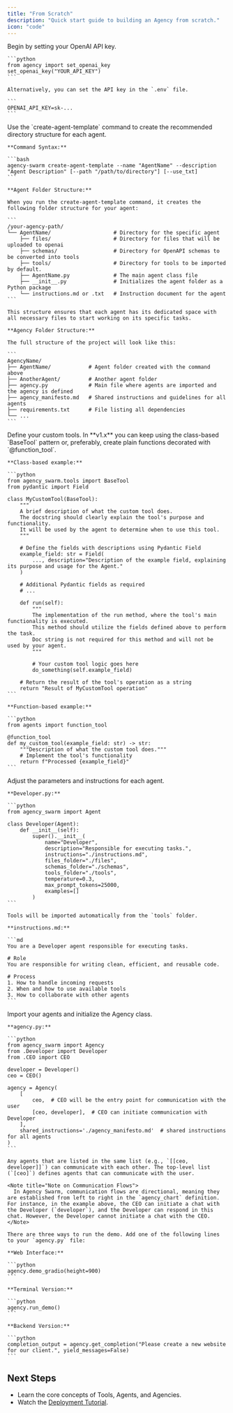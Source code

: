 ```yaml
---
title: "From Scratch"
description: "Quick start guide to building an Agency from scratch."
icon: "code"
---
```


<Steps>
  <Step title="Set Your OpenAI Key">
    Begin by setting your OpenAI API key.

    ```python
    from agency import set_openai_key
    set_openai_key("YOUR_API_KEY")
    ```

    Alternatively, you can set the API key in the `.env` file.

    ```
    OPENAI_API_KEY=sk-...
    ```

  </Step>

  <Step title="Create Project Structure">
    Use the `create-agent-template` command to create the recommended directory structure for each agent.

    **Command Syntax:**

    ```bash
    agency-swarm create-agent-template --name "AgentName" --description "Agent Description" [--path "/path/to/directory"] [--use_txt]
    ```

    **Agent Folder Structure:**

    When you run the create-agent-template command, it creates the following folder structure for your agent:

    ```
    /your-agency-path/
    └── AgentName/                    # Directory for the specific agent
        ├── files/                    # Directory for files that will be uploaded to openai
        ├── schemas/                  # Directory for OpenAPI schemas to be converted into tools
        ├── tools/                    # Directory for tools to be imported by default.
        ├── AgentName.py              # The main agent class file
        ├── __init__.py               # Initializes the agent folder as a Python package
        └── instructions.md or .txt   # Instruction document for the agent
    ```

    This structure ensures that each agent has its dedicated space with all necessary files to start working on its specific tasks.

    **Agency Folder Structure:**

    The full structure of the project will look like this:

    ```
    AgencyName/
    ├── AgentName/            # Agent folder created with the command above
    ├── AnotherAgent/         # Another agent folder
    ├── agency.py             # Main file where agents are imported and the agency is defined
    ├── agency_manifesto.md   # Shared instructions and guidelines for all agents
    ├── requirements.txt      # File listing all dependencies
    └── ...
    ```

  </Step>

  <Step title="Create Tools">
    Define your custom tools. In **v1.x** you can keep using the class-based `BaseTool`
    pattern or, preferably, create plain functions decorated with
    `@function_tool`.

    **Class-based example:**

    ```python
    from agency_swarm.tools import BaseTool
    from pydantic import Field

    class MyCustomTool(BaseTool):
        """
        A brief description of what the custom tool does.
        The docstring should clearly explain the tool's purpose and functionality.
        It will be used by the agent to determine when to use this tool.
        """

        # Define the fields with descriptions using Pydantic Field
        example_field: str = Field(
            ..., description="Description of the example field, explaining its purpose and usage for the Agent."
        )

        # Additional Pydantic fields as required
        # ...

        def run(self):
            """
            The implementation of the run method, where the tool's main functionality is executed.
            This method should utilize the fields defined above to perform the task.
            Doc string is not required for this method and will not be used by your agent.
            """

            # Your custom tool logic goes here
            do_something(self.example_field)

        # Return the result of the tool's operation as a string
        return "Result of MyCustomTool operation"
    ```

    **Function-based example:**

    ```python
    from agents import function_tool

    @function_tool
    def my_custom_tool(example_field: str) -> str:
        """Description of what the custom tool does."""
        # Implement the tool's functionality
        return f"Processed {example_field}"
    ```

  </Step>

  <Step title="Define Agent Roles">
    Adjust the parameters and instructions for each agent.

    **Developer.py:**

    ```python
    from agency_swarm import Agent

    class Developer(Agent):
        def __init__(self):
            super().__init__(
                name="Developer",
                description="Responsible for executing tasks.",
                instructions="./instructions.md",
                files_folder="./files",
                schemas_folder="./schemas",
                tools_folder="./tools",
                temperature=0.3,
                max_prompt_tokens=25000,
                examples=[]
            )
    ```

    Tools will be imported automatically from the `tools` folder.

    **instructions.md:**

    ```md
    You are a Developer agent responsible for executing tasks.

    # Role
    You are responsible for writing clean, efficient, and reusable code.

    # Process
    1. How to handle incoming requests
    2. When and how to use available tools
    3. How to collaborate with other agents
    ```

  </Step>

  <Step title="Create Agency">
    Import your agents and initialize the Agency class.

    **agency.py:**

    ```python
    from agency_swarm import Agency
    from .Developer import Developer
    from .CEO import CEO

    developer = Developer()
    ceo = CEO()

    agency = Agency(
        [
            ceo,  # CEO will be the entry point for communication with the user
            [ceo, developer],  # CEO can initiate communication with Developer
        ],
        shared_instructions='./agency_manifesto.md'  # shared instructions for all agents
    )
    ```

    Any agents that are listed in the same list (e.g., `[[ceo, developer]]`) can communicate with each other. The top-level list (`[ceo]`) defines agents that can communicate with the user.

    <Note title="Note on Communication Flows">
      In Agency Swarm, communication flows are directional, meaning they are established from left to right in the `agency_chart` definition. For instance, in the example above, the CEO can initiate a chat with the Developer (`developer`), and the Developer can respond in this chat. However, the Developer cannot initiate a chat with the CEO.
    </Note>

  </Step>

  <Step title="Run Demo">

    There are three ways to run the demo. Add one of the following lines to your `agency.py` file:

    **Web Interface:**

    ```python
    agency.demo_gradio(height=900)
    ```

    **Terminal Version:**

    ```python
    agency.run_demo()
    ```

    **Backend Version:**

    ```python
    completion_output = agency.get_completion("Please create a new website for our client.", yield_messages=False)
    ```

  </Step>
</Steps>

## Next Steps

- Learn the core concepts of Tools, Agents, and Agencies.
- Watch the [Deployment Tutorial](https://www.youtube.com/watch?v=53_e3lmk6Mo).
